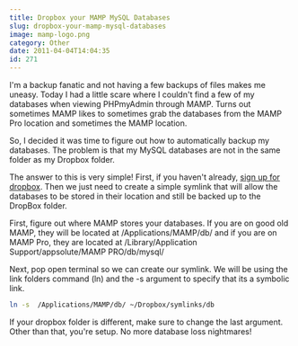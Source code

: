```yaml
---
title: Dropbox your MAMP MySQL Databases
slug: dropbox-your-mamp-mysql-databases
image: mamp-logo.png
category: Other
date: 2011-04-04T14:04:35
id: 271
---
```


I'm a backup fanatic and not having a few backups of files makes me uneasy. Today I had a little scare where I couldn't find a few of my databases when viewing PHPmyAdmin through MAMP. Turns out sometimes MAMP likes to sometimes grab the databases from the MAMP Pro location and sometimes the MAMP location.

So, I decided it was time to figure out how to automatically backup my databases. The problem is that my MySQL databases are not in the same folder as my Dropbox folder.

The answer to this is very simple! First, if you haven't already, <a target="_blank" href="http://db.tt/87Zmy6yJ">sign up for dropbox</a>. Then we just need to create a simple symlink that will allow the databases to be stored in their location and still be backed up to the DropBox folder.

First, figure out where MAMP stores your databases. If you are on good old MAMP, they will be located at /Applications/MAMP/db/ and if you are on MAMP Pro, they are located at /Library/Application Support/appsolute/MAMP PRO/db/mysql/

Next, pop open terminal so we can create our symlink. We will be using the link folders command (ln) and the -s argument to specify that its a symbolic link.

```bash
ln -s  /Applications/MAMP/db/ ~/Dropbox/symlinks/db
```
If your dropbox folder is different, make sure to change the last argument. Other than that, you're setup. No more database loss nightmares!